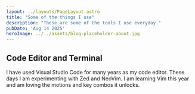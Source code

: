 ```yaml
---
layout: ../layouts/PageLayout.astro
title: "Some of the things I use"
description: "These are some of the tools I use everyday."
pubDate: 'Aug 14 2025'
heroImage: ../../assets/blog-placeholder-about.jpg
---
```


## Code Editor and Terminal

I have used Visual Studio Code for many years as my code editor. These days I am experimenting with Zed and NeoVim. I am learning Vim this year and am loving the motions and key combos it unlocks.